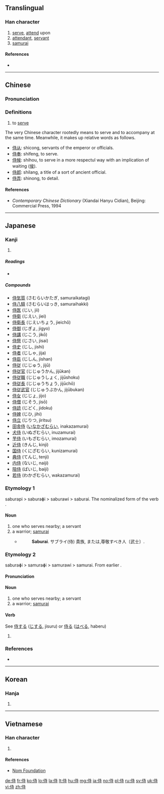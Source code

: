 ==Translingual==
{{stroke order|strokes=8}}

===Han character===
{{Han char|rn=9|rad=人|as=06|sn=8|four=24241|canj=OGDI|ids=⿰亻寺}}

# [[serve]], [[attend]] upon
# [[attendant]], [[servant]]
# [[samurai]]

====References====
* {{Han ref|kx=0101.260|dkj=00589|dj=0215.070|hdz=10143.170|uh=4F8D|ud=20365|bh=A8CD|bd=43213}}

----

==Chinese==
{{zh-forms}}

===Pronunciation===
{{zh-pron
|m=shì
|c=si6
|mc=y
|oc=y
|ma=
|cat=v,n
}}

===Definitions===
# to [[serve]]

The very Chinese character rootedly<!--What does "rootedly" mean in this context?--> means to serve and to accompany at the same time. Meanwhile, it makes up relative words as follows.

* [[侍从]]: shicong, servants of the emperor or officials.
* [[侍奉]]: shifeng, to serve.
* [[侍候]]: shihou, to serve in a more respectul way with an implication of waiting ([[侯]]).
* [[侍郎]]: shilang, a title of a sort of ancient official.
* [[侍弄]]: shinong, to detail.

====References====
* ''Contemporary Chinese Dictionary'' (Xiandai Hanyu Cidian), Beijing: Commercial Press, 1994

----

==Japanese==

===Kanji===
{{ja-kanji|grade=c|rs=人06}}

# {{defn|lang=ja|sort=人06}}

=====Readings=====
* {{ja-readings|goon=[[じ]] (ji)|kanon=[[し]] (shi)|kun=[[さむらい]] (samurai), [[はべる]] (haberu), [[さぶらう]] (saburau)|nanori=[[ひと]] (hito)}}

=====Compounds=====
* [[侍気質]] (さむらいかたぎ, samuraikatagi)
* [[侍八騎]] (さむらいはっき, samuraihakki)
* [[侍医]] (じい, jii)
* [[侍衛]] (じえい, jiei)
* [[侍衛長]] (じえいちょう, jieichō)
* [[侍御]] (じぎょ, jigyo)
* [[侍講]] (じこう, jikō)
* [[侍祭]] (じさい, jisai)
* [[侍史]] (じし, jishi)
* [[侍者]] (じしゃ, jija)
* [[侍臣]] (じしん, jishan)
* [[侍従]] (じじゅう, jijū)
* [[侍従官]] (じじゅうかん, jijūkan)
* [[侍従職]] (じじゅうしょく, jijūshoku)
* [[侍従長]] (じじゅうちょう, jijūchō)
* [[侍従武官]] (じじゅうぶかん, jijūbukan)
* [[侍女]] (じじょ, jijo)
* [[侍僧]] (じそう, jisō)
* [[侍読]] (じどく, jidoku)
* [[侍婢]] (じひ, jihi)
* [[侍立]] (じりつ, jiritsu)
* [[田舎侍]] ([[いなかざむらい]], inakazamurai)
* [[犬侍]] (いぬざむらい, inuzamurai)
* [[芋侍]] (いもざむらい, imozamurai)
* [[近侍]] (きんじ, kinji)
* [[国侍]] (くにざむらい, kunizamurai)
* [[典侍]] (てんじ, tenji)
* [[内侍]] (ないじ, naiji)
* [[陪侍]] (ばいじ, baiji)
* [[若侍]] (わかざむらい, wakazamurai)

===Etymology 1===
{{ja-kanjitab|さぶらい|yomi=k}}
saburapi > saburaɸi > saburawi > saburai. The nominalized form of the verb {{m|ja|侍う|tr=saburau}}.

====Noun====
{{ja-noun|さぶらい|hhira=さぶらひ}}

# one who serves nearby; a servant
# a warrior; [[samurai]]
#* {{RQ:Nippo Jisho|545}}
#*: '''Saburai'''. サブライ(侍) 貴族, または,尊敬すべき人〔武士〕.

===Etymology 2===
{{ja-kanjitab|さむらい|yomi=k}}
saburaɸi > samuraɸi > samurawi > samurai. From earlier {{m|ja|侍|tr=saburahi}}.

====Pronunciation====
{{ja-pron|さむらい|acc=h|acc_ref=NHK|y=k}}

====Noun====
{{ja-noun|さむらい|hhira=さむらひ}}

# one who serves nearby; a servant
# a warrior; [[samurai]]

====Verb====
See [[侍する]] ([[じする]], jisuru) or [[侍る]] ([[はべる]], haberu)

# {{defn|lang=ja|sort=人06}}

===References===
<references/>
* {{R:Nippo Jisho}}

----

==Korean==

===Hanja===
{{ko-hanja|hangeul=시|rv=si|mr=si}}

# {{defn|lang=ko|sort=人06}}

----

==Vietnamese==

===Han character===
{{vi-hantu|[[thị]]|rs=人06}}

# {{defn|lang=vi|sort=人06}}

====References====
* [http://nomfoundation.org/common/nom_details.php?codepoint=4f8d Nom Foundation]

[[de:侍]]
[[fr:侍]]
[[ko:侍]]
[[lo:侍]]
[[la:侍]]
[[lt:侍]]
[[hu:侍]]
[[mg:侍]]
[[ja:侍]]
[[no:侍]]
[[pl:侍]]
[[ru:侍]]
[[sv:侍]]
[[uk:侍]]
[[vi:侍]]
[[zh:侍]]